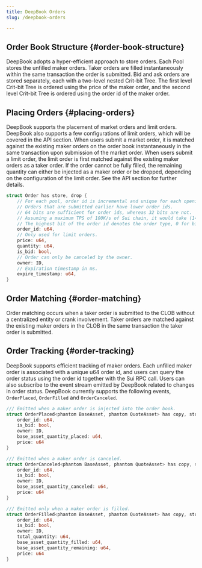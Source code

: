 ```yaml
---
title: DeepBook Orders
slug: /deepbook-orders

---
```


## Order Book Structure {#order-book-structure}

DeepBook adopts a hyper-efficient approach to store orders. Each Pool stores the unfilled maker orders. Taker orders are filled instantaneously within the same transaction the order is submitted. Bid and ask orders are stored separately, each with a two-level nested Crit-bit Tree. The first level Crit-bit Tree is ordered using the price of the maker order, and the second level Crit-bit Tree is ordered using the order id of the maker order.

## Placing Orders {#placing-orders}

DeepBook supports the placement of market orders and limit orders. DeepBook also supports a few configurations of limit orders, which will be covered in the API section. When users submit a market order, it is matched against the existing maker orders on the order book instantaneously in the same transaction upon submission of the market order. When users submit a limit order, the limit order is first matched against the existing maker orders as a taker order. If the order cannot be fully filled, the remaining quantity can either be injected as a maker order or be dropped, depending on the configuration of the limit order. See the API section for further details.

```rust
struct Order has store, drop {
    // For each pool, order id is incremental and unique for each opening order.
    // Orders that are submitted earlier have lower order ids.
    // 64 bits are sufficient for order ids, whereas 32 bits are not.
    // Assuming a maximum TPS of 100K/s of Sui chain, it would take (1<<63) / 100000 / 3600 / 24 / 365 = 2924712 years to reach the full capacity.
    // The highest bit of the order id denotes the order type, 0 for bid, 1 for ask.
    order_id: u64,
    // Only used for limit orders.
    price: u64,
    quantity: u64,
    is_bid: bool,
    // Order can only be canceled by the owner.
    owner: ID,
    // Expiration timestamp in ms.
    expire_timestamp: u64,
}
```

## Order Matching {#order-matching}

Order matching occurs when a taker order is submitted to the CLOB without a centralized entity or crank involvement. Taker orders are matched against the existing maker orders in the CLOB in the same transaction the taker order is submitted.

## Order Tracking {#order-tracking}

DeepBook supports efficient tracking of maker orders. Each unfilled maker order is associated with a unique u64 order id, and users can query the order status using the order id together with the Sui RPC call. Users can also subscribe to the event stream emitted by DeepBook related to changes in order status. DeepBook currently supports the following events, `OrderPlaced`, `OrderFilled` and `OrderCanceled`.

```rust
/// Emitted when a maker order is injected into the order book.
struct OrderPlaced<phantom BaseAsset, phantom QuoteAsset> has copy, store, drop {
    order_id: u64,
    is_bid: bool,
    owner: ID,
    base_asset_quantity_placed: u64,
    price: u64
}

/// Emitted when a maker order is canceled.
struct OrderCanceled<phantom BaseAsset, phantom QuoteAsset> has copy, store, drop {
    order_id: u64,
    is_bid: bool,
    owner: ID,
    base_asset_quantity_canceled: u64,
    price: u64
}

/// Emitted only when a maker order is filled.
struct OrderFilled<phantom BaseAsset, phantom QuoteAsset> has copy, store, drop {
    order_id: u64,
    is_bid: bool,
    owner: ID,
    total_quantity: u64,
    base_asset_quantity_filled: u64,
    base_asset_quantity_remaining: u64,
    price: u64
}
```
